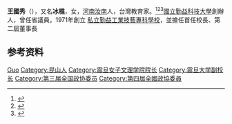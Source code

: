 '''王國秀'''（{{bd|1917年|9月16日|2010年|4月21日}}），又名'''冰樵'''，女，[[河南省_(中華民國)|河南]][[汝南县|汝南]]人，台灣教育家。<ref>{{Cite book|title=历届全国政协委员人名辞典|author=|publisher=中国国际广播出版社|year=1996|isbn=9787507813746|location=北京|pages=286}}</ref><ref>{{Cite book|title=20世纪中华人物名字号辞典|author=周家珍编著|publisher=法律出版社|year=2000|isbn=9787503628320|location=北京|pages=}}</ref><ref>{{Cite book|title=上海大辞典 • 下册|author=王荣华主编|publisher=上海辞书出版社|year=2013|isbn=|location=上海|pages=}}</ref>[[國立勤益科技大學|國立勤益科技大學]]創辦人，曾任省議員。1971年創立 [[私立勤益工業技藝專科學校|私立勤益工業技藝專科學校]]，並擔任首任校長、第二屆董事長

== 参考资料 ==
{{reflist}}

{{中国人物小作品}}

{{Authority control}}
{{DEFAULTSORT:Wang王}}
[[Category:王姓|Guo]]
[[Category:昆山人|Category:昆山人]]
[[Category:震旦女子文理学院院长|Category:震旦女子文理学院院长]]
[[Category:震旦大学副校长|Category:震旦大学副校长]]
[[Category:第三届全国政协委员|Category:第三届全国政协委员]]
[[Category:第四屆全國政協委員|Category:第四屆全國政協委員]]